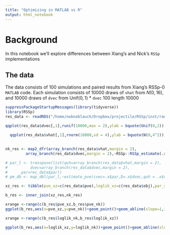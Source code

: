 ```yaml
---
title: "Optimizing in MATLAB vs R"
output: html_notebook
---
```


# Background

In this notebook we'll explore differences between Xiang's and Nick's `RSSp` implementations

## The data

The data consists of 100 simulations and paired results from Xiang's RSSp-0 `MATLAB` code.  Each simulation consists of  10000 draws of `vhat` from $N(0,16)$, and  10000 draws of `dvec` from $\text{Unif}(0,1)$ 
* `dvec` 100 length 10000 


```r
suppressPackageStartupMessages(library(tidyverse))
library(RSSp)
res_data <- readRDS("/home/nwknoblauch/Dropbox/projectile/RSSp/inst/rand_seed_312_k_1_rep_100.RDS")
```

```r
qqplot(res_data$dvec[,1],runif(10000,max = 2),ylab = bquote(Unif(0,2)),xlab="dvec",main="qqplot of dvec")
```
```r
  qqplot(res_data$vhat[,1],rnorm(10000,sd = 4),ylab = bquote(N(0,4^2)),xlab="vhat[,1]",main="qqplot of vhat")
```

## 

```r
nk_res <- map2_dfr(array_branch(res_data$vhat,margin = 2),
         array_branch(res_data$dvec,margin = 2),~RSSp::RSSp_estimate(.x,.y,sample_size = 1000,pve_bounds = c(.Machine$double.eps,8000))) %>% select(loglik_nk=lnZ,pve_nk=pve,par_nk=sigu) %>% mutate(sim_id=1:n(),par_nk=par_nk^2)      

# par_l <- transpose(list(quh=array_branch(res_data$vhat,margin = 2),
#          dvec=array_branch(res_data$dvec,margin = 2),
#      par=res_data$par))
# pm_db <- map_dbl(par_l,~estimate_pve(cvec=.x$par,D=.x$dvec,quh = .x$quh,sample_size = 1000))

xz_res <- tibble(pve_xz=c(res_data$pve),loglik_xz=c(res_data$obj),par_xz=c(res_data$par)) %>% mutate(sim_id=1:n(),loglik_xz=2*loglik_xz)

b_res <- inner_join(xz_res,nk_res)
```

```r
xrange <-range(c(b_res$pve_xz,b_res$pve_nk)) 
ggplot(b_res,aes(x=pve_xz,y=pve_nk))+geom_point()+geom_abline(slope=1,intercept = 0)+xlim(xrange)+ylim(xrange)
```

```r
xrange <-range(c(b_res$loglik_nk,b_res$loglik_xz)) 

ggplot(b_res,aes(x=loglik_xz,y=loglik_nk))+geom_point()+geom_abline(slope=1,intercept = 0)+xlim(xrange)+ylim(xrange)
```



